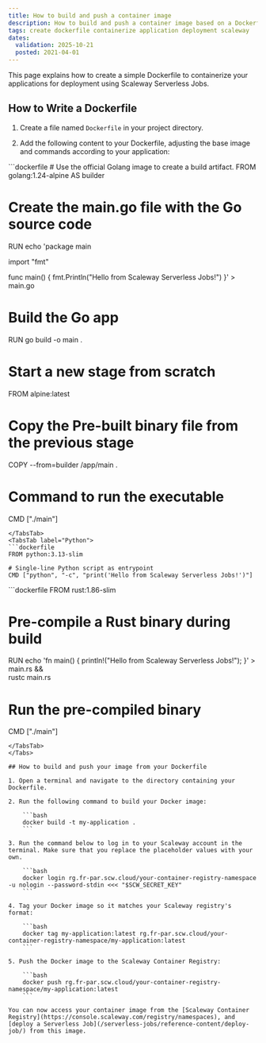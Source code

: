 ```yaml
---
title: How to build and push a container image
description: How to build and push a container image based on a Dockerfile for deploying containerized applications with Scaleway Serverless Jobs.
tags: create dockerfile containerize application deployment scaleway
dates:
  validation: 2025-10-21
  posted: 2021-04-01
---
```


This page explains how to create a simple Dockerfile to containerize your applications for deployment using Scaleway Serverless Jobs.

## How to Write a Dockerfile

1. Create a file named `Dockerfile` in your project directory.

2. Add the following content to your Dockerfile, adjusting the base image and commands according to your application:

<Tabs id="dockerfile-examples">
<TabsTab label="Go">
```dockerfile
# Use the official Golang image to create a build artifact.
FROM golang:1.24-alpine AS builder

# Create the main.go file with the Go source code
RUN echo 'package main

import "fmt"

func main() {
    fmt.Println("Hello from Scaleway Serverless Jobs!")
}' > main.go

# Build the Go app
RUN go build -o main .

# Start a new stage from scratch
FROM alpine:latest

# Copy the Pre-built binary file from the previous stage
COPY --from=builder /app/main .

# Command to run the executable
CMD ["./main"]
```
</TabsTab>
<TabsTab label="Python">
```dockerfile
FROM python:3.13-slim

# Single-line Python script as entrypoint
CMD ["python", "-c", "print('Hello from Scaleway Serverless Jobs!')"]
```
</TabsTab>
<TabsTab label="Rust">
```dockerfile
FROM rust:1.86-slim

# Pre-compile a Rust binary during build
RUN echo 'fn main() { println!("Hello from Scaleway Serverless Jobs!"); }' > main.rs && \
    rustc main.rs

# Run the pre-compiled binary
CMD ["./main"]
```
</TabsTab>
</Tabs>

## How to build and push your image from your Dockerfile

1. Open a terminal and navigate to the directory containing your Dockerfile.

2. Run the following command to build your Docker image:

    ```bash
    docker build -t my-application .
    ```

3. Run the command below to log in to your Scaleway account in the terminal. Make sure that you replace the placeholder values with your own.

    ```bash
    docker login rg.fr-par.scw.cloud/your-container-registry-namespace -u nologin --password-stdin <<< "$SCW_SECRET_KEY"
    ```

4. Tag your Docker image so it matches your Scaleway registry's format:

    ```bash
    docker tag my-application:latest rg.fr-par.scw.cloud/your-container-registry-namespace/my-application:latest
    ```

5. Push the Docker image to the Scaleway Container Registry:

    ```bash
    docker push rg.fr-par.scw.cloud/your-container-registry-namespace/my-application:latest
    ```

You can now access your container image from the [Scaleway Container Registry](https://console.scaleway.com/registry/namespaces), and [deploy a Serverless Job](/serverless-jobs/reference-content/deploy-job/) from this image.
